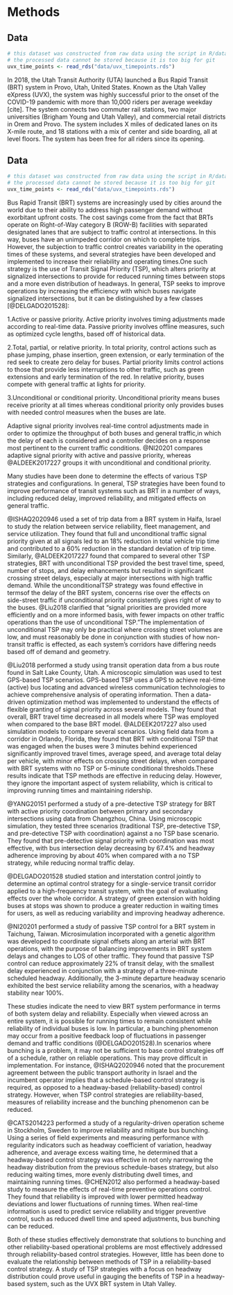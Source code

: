 # Methods 

## Data

```r
# this dataset was constructed from raw data using the script in R/datamaker.R
# the processed data cannot be stored because it is too big for git
uvx_time_points <- read_rds("data/uvx_timepoints.rds")
```


In 2018, the Utah Transit Authority (UTA) launched a Bus Rapid Transit (BRT)
system in Provo, Utah, United States. Known as the Utah Valley eXpress (UVX), 
the system was highly successful prior to the onset of the COVID-19 pandemic 
with more than 10,000 riders per average weekday [cite].  The system connects
two commuter rail stations, two major universities (Brigham Young and Utah Valley),
and commercial retail districts in Orem and Provo. The system includes X miles of
dedicated lanes on its X-mile route, and 18 stations with a mix of center and side
boarding, all at level floors. The system has been free for all riders since its
opening.



## Data

```r
# this dataset was constructed from raw data using the script in R/datamaker.R
# the processed data cannot be stored because it is too big for git
uvx_time_points <- read_rds("data/uvx_timepoints.rds")
```



Bus Rapid Transit (BRT) systems are increasingly used by cities around the world
due to their ability to address high passenger demand without exorbitant upfront
costs. The cost savings come from the fact that BRTs operate on Right-of-Way
category B (ROW-B) facilities with separated designated lanes that are subject
to traffic control at intersections. In this way, buses have an unimpeded
corridor on which to complete trips. However, the subjection to traffic control
creates variability in the operating times of these systems, and several
strategies have been developed and implemented to increase their reliability and
operating times.One such strategy is the use of Transit Signal Priority (TSP),
which alters priority at signalized intersections to provide for reduced running
times between stops and a more even distribution of headways. In general, TSP
seeks to improve operations by increasing the efficiency with which buses
navigate signalized intersections, but it can be distinguished by a few classes
[@DELGADO201528]:

  1.Active or passive priority. Active priority involves timing adjustments made
  according to real-time data. Passive priority involves offline measures, such
  as optimized cycle lengths, based off of historical data.

  2.Total, partial, or relative priority. In total priority, control actions such
  as phase jumping, phase insertion, green extension, or early termination of
  the red seek to create zero delay for buses. Partial priority limits control
  actions to those that provide less interruptions to other traffic, such as
  green extensions and early termination of the red. In relative priority, buses
  compete with general traffic at lights for priority.

  3.Unconditional or conditional priority. Unconditional priority means buses
  receive priority at all times whereas conditional priority only provides buses
  with needed control measures when the buses are late.

Adaptive signal priority involves real-time control adjustments made in order to
optimize the throughput of both buses and general traffic,in which the delay of
each is considered and a controller decides on a response most pertinent to the
current traffic conditions. @NI20201 compares adaptive signal priority with
active and passive priority, whereas @ALDEEK2017227 groups it with unconditional
and conditional priority.

Many studies have been done to determine the effects of various TSP strategies
and configurations. In general, TSP strategies have been found to improve
performance of transit systems such as BRT in a number of ways, including
reduced delay, improved reliability, and mitigated effects on general traffic.

@ISHAQ2020946 used a set of trip data from a BRT system in Haifa, Israel to
study the relation between service reliability, fleet management, and service
utilization. They found that full and unconditional traffic signal priority
given at all signals led to an 18% reduction in total vehicle trip time and
contributed to a 60% reduction in the standard deviation of trip time.
Similarly, @ALDEEK2017227 found that compared to several other TSP strategies,
BRT with unconditional TSP provided the best travel time, speed, number of
stops, and delay enhancements but resulted in significant crossing street
delays, especially at major intersections with high traffic demand. While the
unconditionalTSP strategy was found effective in termsof the delay of the BRT
system, concerns rise over the effects on side-street traffic if unconditional
priority consistently gives right of way to the buses. @Liu2018 clarified that
“signal priorities are provided more efficiently and on a more informed basis,
with fewer impacts on other traffic operations than the use of unconditional
TSP.”The implementation of unconditional TSP may only be practical where
crossing street volumes are low, and must reasonably be done in conjunction with
studies of how non-transit traffic is effected, as each system’s corridors have
differing needs based off of demand and geometry.

@Liu2018 performed a study using transit operation data from a bus route found
  in Salt Lake County, Utah. A microscopic simulation was used to test GPS-based
  TSP scenarios. GPS-based TSP uses a GPS to achieve real-time (active) bus
  locating and advanced wireless communication technologies to achieve
  comprehensive analysis of operating information. Then a data-driven
  optimization method was implemented to understand the effects of flexible
  granting of signal priority across several models. They found that overall,
  BRT travel time decreased in all models where TSP was employed when compared
  to the base BRT model. @ALDEEK2017227 also used simulation models to compare
  several scenarios. Using field data from a corridor in Orlando, Florida, they
  found that BRT with conditional TSP that was engaged when the buses were 3
  minutes behind experienced significantly improved travel times, average speed,
  and average total delay per vehicle, with minor effects on crossing street
  delays, when compared with BRT systems with no TSP or 5-minute conditional
  thresholds.These results indicate that TSP methods are effective in reducing
  delay. However, they ignore the important aspect of system reliability, which
  is critical to improving running times and maintaining ridership.

@YANG20151 performed a study of a pre-detective TSP strategy for BRT with active
  priority coordination between primary and secondary intersections using data
  from Changzhou, China. Using microscopic simulation, they tested three
  scenarios (traditional TSP, pre-detective TSP, and pre-detective TSP with
  coordination) against a no TSP base scenario. They found that pre-detective
  signal priority with coordination was most effective, with bus intersection
  delay decreasing by 67.4% and headway adherence improving by about 40% when
  compared with a no TSP strategy, while reducing normal traffic delay.

@DELGADO201528 studied station and interstation control jointly to determine an
  optimal control strategy for a single-service transit corridor applied to a
  high-frequency transit system, with the goal of evaluating effects over the
  whole corridor. A strategy of green extension with holding buses at stops was
  shown to produce a greater reduction in waiting times for users, as well as
  reducing variability and improving headway adherence.

@NI20201 performed a study of passive TSP control for a BRT system in Taichung,
  Taiwan. Microsimulation incorporated with a genetic algorithm was developed to
  coordinate signal offsets along an arterial with BRT operations, with the
  purpose of balancing improvements in BRT system delays and changes to LOS of
  other traffic. They found that passive TSP control can reduce approximately
  22% of transit delay, with the smallest delay experienced in conjunction with
  a strategy of a three-minute scheduled headway. Additionally, the 3-minute
  departure headway scenario exhibited the best service reliability among the
  scenarios, with a headway stability near 100%.

These studies indicate the need to view BRT system performance in terms of both
system delay and reliability. Especially when viewed across an entire system, it
is possible for running times to remain consistent while reliability of
individual buses is low. In particular, a bunching phenomenon may occur from a
positive feedback loop of fluctuations in passenger demand and traffic
conditions (@DELGADO201528).In scenarios where bunching is a problem, it may not
be sufficient to base control strategies off of a schedule, rather on reliable
operations. This may prove difficult in implementation. For instance,
@ISHAQ2020946 noted that the procurement agreement between the public transport
authority in Israel and the incumbent operator implies that a schedule-based
control strategy is required, as opposed to a headway-based (reliability-based)
control strategy. However, when TSP control strategies are reliability-based,
measures of reliability increase and the bunching phenomenon can be reduced.

@CATS2014223 performed a study of a regularity-driven operation scheme in
  Stockholm, Sweden to improve reliability and mitigate bus bunching. Using a
  series of field experiments and measuring performance with regularity
  indicators such as headway coefficient of variation, headway adherence, and
  average excess waiting time, he determined that a headway-based control
  strategy was effective in not only narrowing the headway distribution from the
  previous schedule-bases strategy, but also reducing waiting times, more evenly
  distributing dwell times, and maintaining running times. @CHEN2012 also
  performed a headway-based study to measure the effects of real-time preventive
  operations control. They found that reliability is improved with lower
  permitted headway deviations and lower fluctuations of running times. When
  real-time information is used to predict service reliability and trigger
  preventive control, such as reduced dwell time and speed adjustments, bus
  bunching can be reduced.

Both of these studies effectively demonstrate that solutions to bunching and
other reliability-based operational problems are most effectively addressed
through reliability-based control strategies. However, little has been done to
evaluate the relationship between methods of TSP in a reliability-based control
strategy. A study of TSP strategies with a focus on headway distribution could
prove useful in gauging the benefits of TSP in a headway-based system, such as
the UVX BRT system in Utah Valley.